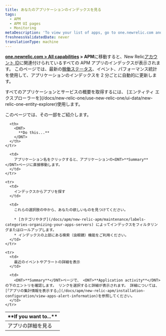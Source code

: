 ```yaml
---
title: あなたのアプリケーションのインデックスを見る
tags:
  - APM
  - APM UI pages
  - Monitoring
metaDescription: 'To view your list of apps, go to one.newrelic.com and click on APM.'
freshnessValidatedDate: never
translationType: machine
---
```


<DNT>**[one.newrelic.com > All capabilities](https://one.newrelic.com/all-capabilities) > APM**</DNT>に移動すると、New Relic[アカウント ID](/docs/accounts-partnerships/accounts/account-setup/account-id)に関連付けられているすべての APM アプリのインデックスが表示されます。 このページでは、最新の[稼働ステータス](/docs/accounts-partnerships/education/getting-started-new-relic/glossary#health-status)、イベント、パフォーマンス統計を使用して、アプリケーションのインデックスを 2 分ごとに自動的に更新します。

<Callout variant="tip">
  すべてのアプリケーションとサービスの概要を取得するには、 [エンティティ エクスプローラーを](/docs/new-relic-one/use-new-relic-one/ui-data/new-relic-one-entity-explorer)使用します。
</Callout>

このページでは、その一部をご紹介します。

<table>
  <thead>
    <tr>
      <th width={200}>
        <DNT>
          **If you want to...**
        </DNT>
      </th>

      <th>
        <DNT>
          **Do this...**
        </DNT>
      </th>
    </tr>
  </thead>

  <tbody>
    <tr>
      <td>
        アプリの詳細を見る
      </td>

      <td>
        アプリケーション名をクリックすると、アプリケーションの<DNT>**Summary**</DNT>ページに直接移動します。
      </td>
    </tr>

    <tr>
      <td>
        インデックスからアプリを探す
      </td>

      <td>
        これらの選択肢の中から、あなたの欲しいものを見つけてください。

        * [カテゴリやタグ](/docs/apm/new-relic-apm/maintenance/labels-categories-organizing-your-apps-servers) によってインデックスをフィルタリングまたはロールアップします。
        * インデックスの上部にある検索（虫眼鏡）機能をご利用ください。
      </td>
    </tr>

    <tr>
      <td>
        最近のイベントやアラートの詳細を表示
      </td>

      <td>
        <DNT>**Summary**</DNT>ページで、 <DNT>**Application activity**</DNT>の下のエントリを確認します。 リンクを選択すると詳細が表示されます。 詳細については、 [「アプリの集計情報を表示する」](/docs/apm/new-relic-apm/installation-configuration/view-apps-alert-information)を参照してください。
      </td>
    </tr>
  </tbody>
</table>